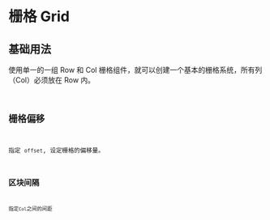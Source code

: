 # 栅格 Grid

## 基础用法

使用单一的一组 Row 和 Col 栅格组件，就可以创建一个基本的栅格系统，所有列（Col）必须放在 Row 内。
<code src="../../../../demo/grid/basic-grid.tsx" />

## 栅格偏移

指定 `offset`, 设定栅格的偏移量。
<code src="../../../../demo/grid/offset-grid.tsx" />


## 区块间隔

指定`Col`之间的间距
<code src="../../../../demo/grid/gutter-grid.tsx" />